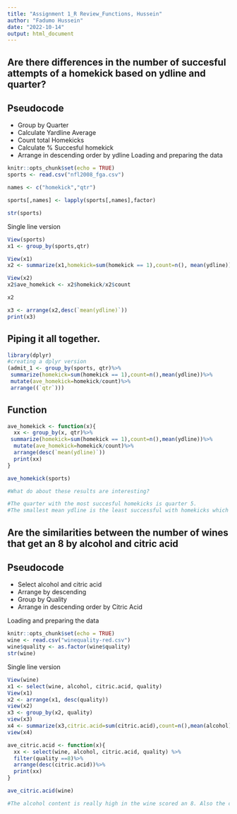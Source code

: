 ```yaml
---
title: "Assignment 1_R Review_Functions, Hussein"
author: "Fadumo Hussein"
date: "2022-10-14"
output: html_document
---
```

## Are there differences in the number of succesful attempts of a homekick based on ydline and quarter?

## Pseudocode 
  - Group by Quarter
  - Calculate Yardline Average
  - Count total Homekicks
  - Calculate % Succesful homekick 
  - Arrange in descending order by ydline
Loading and preparing the data 
```r
knitr::opts_chunk$set(echo = TRUE)
sports <- read.csv("nfl2008_fga.csv")

names <- c("homekick","qtr")

sports[,names] <- lapply(sports[,names],factor)

str(sports)
```

Single line version 
```r
View(sports)
x1 <- group_by(sports,qtr)

View(x1)
x2 <- summarize(x1,homekick=sum(homekick == 1),count=n(), mean(ydline))

View(x2)
x2$ave_homekick <- x2$homekick/x2$count

x2

x3 <- arrange(x2,desc(`mean(ydline)`))
print(x3)
```

## Piping it all together. 
```r
library(dplyr)
#creating a dplyr version
(admit_1 <- group_by(sports, qtr)%>%
 summarize(homekick=sum(homekick == 1),count=n(),mean(ydline))%>%
 mutate(ave_homekick=homekick/count)%>%
 arrange((`qtr`)))
```
## Function  
```r
ave_homekick <- function(x){
  xx <- group_by(x, qtr)%>% 
 summarize(homekick=sum(homekick == 1),count=n(),mean(ydline))%>%
  mutate(ave_homekick=homekick/count)%>%  
  arrange(desc(`mean(ydline)`))
  print(xx)
}

```

```r
ave_homekick(sports)

#What do about these results are interesting? 

#The quarter with the most succesful homekicks is quarter 5.
#The smallest mean ydline is the least successful with homekicks which is suprising to me! I assumed that the closer you are to the goal post the better chance of successful attempt. 

```


## Are the similarities between the number of wines that get an 8 by alcohol and citric acid 

## Pseudocode 
  - Select alcohol and citric acid 
  - Arrange by descending 
  - Group by Quality 
  - Arrange in descending order by Citric Acid 
  
Loading and preparing the data 
```r
knitr::opts_chunk$set(echo = TRUE)
wine <- read.csv("winequality-red.csv")
wine$quality <- as.factor(wine$quality)
str(wine)
```
Single line version 
```r
View(wine)
x1 <- select(wine, alcohol, citric.acid, quality) 
View(x1)
x2 <- arrange(x1, desc(quality))
view(x2)
x3 <- group_by(x2, quality)
view(x3)
x4 <- summarize(x3,citric.acid=sum(citric.acid),count=n(),mean(alcohol))
view(x4)

```

```r
ave_citric.acid <- function(x){
  xx <- select(wine, alcohol, citric.acid, quality) %>% 
  filter(quality ==8)%>% 
  arrange(desc(citric.acid))%>% 
  print(xx)
}
```

```r
ave_citric.acid(wine)

#The alcohol content is really high in the wine scored an 8. Also the citric acid is really high, which makes sense as citric acid as a "fresh" taste to the wine. 
```